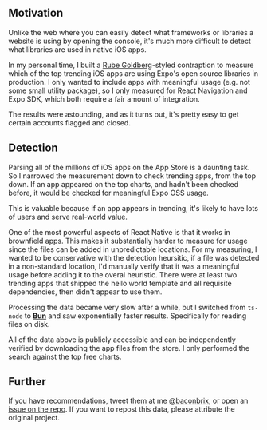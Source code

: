 ## Motivation

Unlike the web where you can easily detect what frameworks or libraries a website is using by opening the console, it's much more difficult to detect what libraries are used in native iOS apps.

In my personal time, I built a [Rube Goldberg](https://en.wikipedia.org/wiki/Rube_Goldberg_machine)-styled contraption to measure which of the top trending iOS apps are using Expo's open source libraries in production. I only wanted to include apps with meaningful usage (e.g. not some small utility package), so I only measured for React Navigation and Expo SDK, which both require a fair amount of integration.

The results were astounding, and as it turns out, it's pretty easy to get certain accounts flagged and closed.

## Detection

Parsing all of the millions of iOS apps on the App Store is a daunting task. So I narrowed the measurement down to check trending apps, from the top down. If an app appeared on the top charts, and hadn't been checked before, it would be checked for meaningful Expo OSS usage.

This is valuable because if an app appears in trending, it's likely to have lots of users and serve real-world value.

One of the most powerful aspects of React Native is that it works in brownfield apps. This makes it substantially harder to measure for usage since the files can be added in unpredictable locations. For my measuring, I wanted to be conservative with the detection heursitic, if a file was detected in a non-standard location, I'd manually verify that it was a meaningful usage before adding it to the overal heuristic. There were at least two trending apps that shipped the hello world template and all requisite dependencies, then didn't appear to use them.

Processing the data became very slow after a while, but I switched from `ts-node` to [**Bun**](https://bun.sh/) and saw exponentially faster results. Specifically for reading files on disk.

All of the data above is publicly accessible and can be independently verified by downloading the app files from the store. I only performed the search against the top free charts.

## Further

If you have recommendations, tweet them at me [@baconbrix](https://x.com/baconbrix), or open an [issue on the repo](https://github.com/EvanBacon/evanbacon.dev/issues). If you want to repost this data, please attribute the original project.
